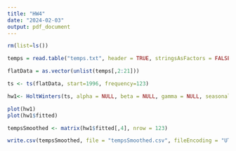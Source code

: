 ---
title: "HW4"
date: "2024-02-03"
output: pdf_document
---

```{r setup, include=FALSE}
rm(list=ls())

temps = read.table("temps.txt", header = TRUE, stringsAsFactors = FALSE)

flatData = as.vector(unlist(temps[,2:21]))

ts <- ts(flatData, start=1996, frequency=123)

hw1<- HoltWinters(ts, alpha = NULL, beta = NULL, gamma = NULL, seasonal = "multiplicative")

plot(hw1)
plot(hw1$fitted)

tempsSmoothed <- matrix(hw1$fitted[,4], nrow = 123)

write.csv(tempsSmoothed, file = "tempsSmoothed.csv", fileEncoding = "UTF-16LE")



```


